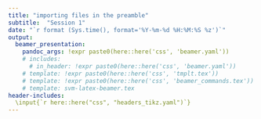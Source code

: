 ```yaml
---
title: "importing files in the preamble"
subtitle:  "Session 1"
date: "`r format (Sys.time(), format='%Y-%m-%d %H:%M:%S %z')`"
output:
  beamer_presentation:
    pandoc_args: !expr paste0(here::here('css', 'beamer.yaml'))
    # includes:
      # in_header: !expr paste0(here::here('css', 'beamer.yaml'))
    # template: !expr paste0(here::here('css', 'tmplt.tex'))
    # template: !expr paste0(here::here('css', 'beamer_commands.tex'))
    # template: svm-latex-beamer.tex
header-includes:
  \input{`r here::here("css", "headers_tikz.yaml")`}
---
```


<!-- \input{`r here::here("css", "cmd.tex")`} -->


<!-- \input{"css/cmd.tex"} -->
<!-- \input{"cmd.tex"} -->
<!-- \input{cmd.tex} -->
\newcommand{\atest}
{
 and seven years ago
}
\atest
